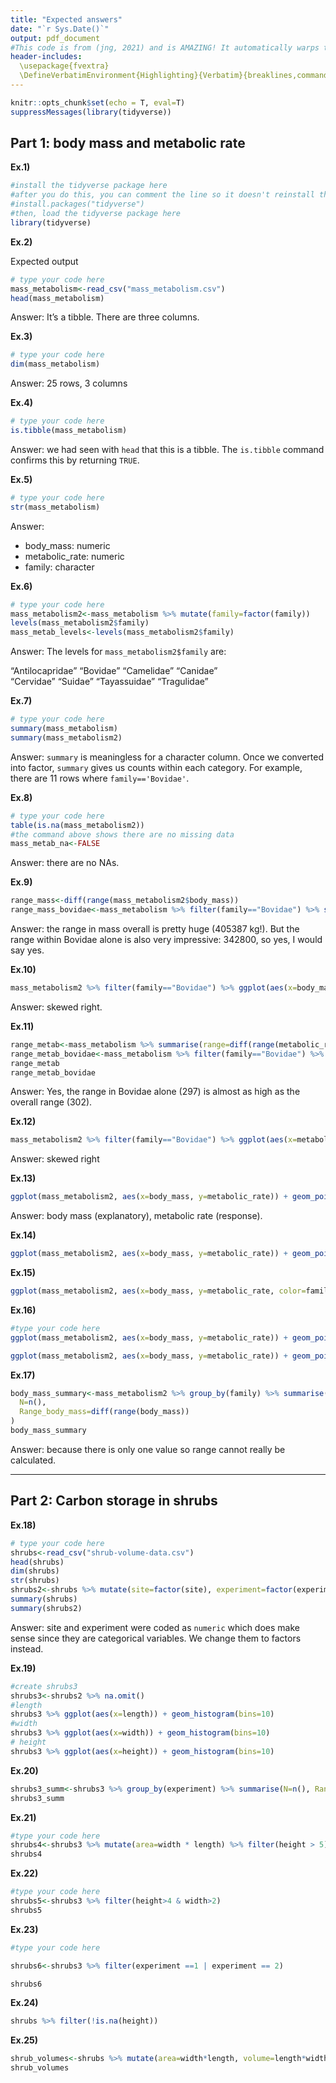 ```yaml
---
title: "Expected answers"
date: "`r Sys.Date()`"
output: pdf_document
#This code is from (jng, 2021) and is AMAZING! It automatically warps the text to fit the page
header-includes:
  \usepackage{fvextra}
  \DefineVerbatimEnvironment{Highlighting}{Verbatim}{breaklines,commandchars=\\\{\}}
---
```



```r
knitr::opts_chunk$set(echo = T, eval=T)
suppressMessages(library(tidyverse))
```

## Part 1: body mass and metabolic rate


**Ex.1)**

```r
#install the tidyverse package here
#after you do this, you can comment the line so it doesn't reinstall this every time you knit your document.
#install.packages("tidyverse")
#then, load the tidyverse package here
library(tidyverse)
```

**Ex.2)**

Expected output

```r
# type your code here
mass_metabolism<-read_csv("mass_metabolism.csv")
head(mass_metabolism)
```

Answer: It's a tibble. There are three columns.

**Ex.3)**

```r
# type your code here
dim(mass_metabolism)
```

Answer: 25 rows, 3 columns

**Ex.4)**

```r
# type your code here
is.tibble(mass_metabolism)
```


Answer: we had seen with `head` that this is a tibble. The `is.tibble` command confirms this by returning `TRUE`.

**Ex.5)**

```r
# type your code here
str(mass_metabolism)
```

Answer:

* body_mass: numeric
* metabolic_rate: numeric
* family: character


**Ex.6)**

```r
# type your code here
mass_metabolism2<-mass_metabolism %>% mutate(family=factor(family))
levels(mass_metabolism2$family)
mass_metab_levels<-levels(mass_metabolism2$family)
```

Answer: The levels for `mass_metabolism2$family` are:

"Antilocapridae" "Bovidae"        "Camelidae"      "Canidae"       
"Cervidae"       "Suidae"         "Tayassuidae"    "Tragulidae"    



**Ex.7)**

```r
# type your code here
summary(mass_metabolism)
summary(mass_metabolism2)
```

Answer: `summary` is meaningless for a character column. Once we converted into factor, `summary` gives us counts within each category. For example, there are 11 rows where `family=='Bovidae'`.

**Ex.8)**

```r
# type your code here
table(is.na(mass_metabolism2))
#the command above shows there are no missing data
mass_metab_na<-FALSE
```


Answer: there are no NAs.


**Ex.9)**


```r
range_mass<-diff(range(mass_metabolism2$body_mass))
range_mass_bovidae<-mass_metabolism %>% filter(family=="Bovidae") %>% summarise(range=diff(range(body_mass)))
```

Answer: the range in mass overall is pretty huge (405387 kg!). But the range within Bovidae alone is also very impressive: 342800, so yes, I would say yes.

**Ex.10)**


```r
mass_metabolism2 %>% filter(family=="Bovidae") %>% ggplot(aes(x=body_mass)) + geom_histogram()
```

Answer: skewed right.


**Ex.11)**


```r
range_metab<-mass_metabolism %>% summarise(range=diff(range(metabolic_rate)))
range_metab_bovidae<-mass_metabolism %>% filter(family=="Bovidae") %>% summarise(range=diff(range(metabolic_rate)))
range_metab
range_metab_bovidae
```


Answer: Yes, the range in Bovidae alone (297) is almost as high as the overall range (302).


**Ex.12)**





```r

mass_metabolism2 %>% filter(family=="Bovidae") %>% ggplot(aes(x=metabolic_rate)) + geom_histogram()
```



Answer: skewed right

**Ex.13)**



```r
ggplot(mass_metabolism2, aes(x=body_mass, y=metabolic_rate)) + geom_point() + ylab("Metabolic rate") + xlab("Body mass")

```


Answer: body mass (explanatory), metabolic rate (response).

**Ex.14)**



```r
ggplot(mass_metabolism2, aes(x=body_mass, y=metabolic_rate)) + geom_point(size=3) + ylab("Metabolic rate") + xlab("Body mass") + scale_y_continuous(trans='log10') + scale_x_continuous(trans='log10')


```




**Ex.15)**



```r
ggplot(mass_metabolism2, aes(x=body_mass, y=metabolic_rate, color=family)) + geom_point(size=3) + ylab("Metabolic rate") + xlab("Body mass") + scale_y_continuous(trans='log10') + scale_x_continuous(trans='log10')
```



**Ex.16)**



```r
#type your code here
ggplot(mass_metabolism2, aes(x=body_mass, y=metabolic_rate)) + geom_point(size=3) + ylab("Metabolic rate") + xlab("Body mass") + scale_y_continuous(trans='log10') + scale_x_continuous(trans='log10') + facet_wrap(~family, ncol=2)

ggplot(mass_metabolism2, aes(x=body_mass, y=metabolic_rate)) + geom_point(size=3) + ylab("Metabolic rate") + xlab("Body mass") + scale_y_continuous(trans='log10') + scale_x_continuous(trans='log10') + facet_wrap(~family, ncol=2)
```





**Ex.17)**


```r
body_mass_summary<-mass_metabolism2 %>% group_by(family) %>% summarise(
  N=n(),
  Range_body_mass=diff(range(body_mass))
)
body_mass_summary
```

Answer: because there is only one value so range cannot really be calculated.

-----------

## Part 2: Carbon storage in shrubs


**Ex.18)**



```r
# type your code here
shrubs<-read_csv("shrub-volume-data.csv")
head(shrubs)
dim(shrubs)
str(shrubs)
shrubs2<-shrubs %>% mutate(site=factor(site), experiment=factor(experiment))
summary(shrubs)
summary(shrubs2)
```
Answer: site and experiment were coded as `numeric` which does make sense since they are categorical variables. We change them to factors instead.



**Ex.19)**


```r
#create shrubs3
shrubs3<-shrubs2 %>% na.omit()
#length
shrubs3 %>% ggplot(aes(x=length)) + geom_histogram(bins=10)
#width
shrubs3 %>% ggplot(aes(x=width)) + geom_histogram(bins=10)
# height
shrubs3 %>% ggplot(aes(x=height)) + geom_histogram(bins=10)
```



**Ex.20)**



```r
shrubs3_summ<-shrubs3 %>% group_by(experiment) %>% summarise(N=n(), Range_length=diff(range(length)), Range_width=diff(range(width), Range_height=diff(range(height))))
shrubs3_summ
```

**Ex.21)**


```r
#type your code here
shrubs4<-shrubs3 %>% mutate(area=width * length) %>% filter(height > 5) %>% arrange(length)
shrubs4
```



**Ex.22)**



```r
#type your code here
shrubs5<-shrubs3 %>% filter(height>4 & width>2)
shrubs5

```


**Ex.23)**





```r
#type your code here

shrubs6<-shrubs3 %>% filter(experiment ==1 | experiment == 2)

shrubs6
```


**Ex.24)**



```r
shrubs %>% filter(!is.na(height))
```

**Ex.25)**


```r
shrub_volumes<-shrubs %>% mutate(area=width*length, volume=length*width*height)
shrub_volumes
```


